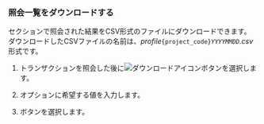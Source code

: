 ### 照会一覧をダウンロードする

<Cmdname sid="trace_list" className="uitext" />セクションで照会された結果をCSV形式のファイルにダウンロードできます。 ダウンロードしたCSVファイルの名前は、*profile*`{project_code}`*`YYYYMMDD`.csv*形式です。

1. トランザクションを照会した後に![ダウンロードアイコン](/img/ic-csv-download-ms.svg)ボタンを選択します。

2. <Cmdname sid="maximum_csv_lines" className="uitext" />オプションに希望する値を入力します。

3. <Cmdname sid="download" className="uitext" />ボタンを選択します。